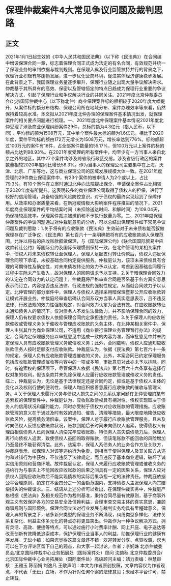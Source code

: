 # 保理仲裁案件4大常见争议问题及裁判思路
## 正文
2021年1月1日起生效的《中华人民共和国民法典》（以下称《民法典》）在合同编中增设保理合同一章，标志着保理合同正式成为法定的有名合同，有效规范并统一了保理业务的审判依据与裁判规则。在保理入典及行业监管扶持并行的背景之下，保理行业积极有序蓬勃发展，进一步优化营商环境，促进实体经济健康稳步发展。在此背景之下，我国保理业务量逐步攀升，保理行业随之出现大量争议解决需求。仲裁基于其所具有的高效、保密以及管辖恒定的特点日趋成为保理行业重要的争议解决方式，引起了保理行业和争议解决行业的共同关注。2021年度北京仲裁委员会/北京国际仲裁中心（以下称北仲）商业保理案件标的额相较于2020年度大幅提升，从案件标的额分布结构、保理公司所在地域分布、案件办理效率等来看，仍然保持着较高水准。本文拟从2021年度北仲办理的保理案件基本情况出发，就保理案件的相关要点问题进行梳理。一、2021年度北仲保理案件基本情况2021年度北仲受理了涉及商业保理纠纷案件29件，总标的额为4.3亿元（指人民币，以下同），平均标的额为1508万元，其中单个案件最大标的额为1.6亿元。相比于2020年度，案件平均标的额由172万元增长为1508万元，增长率达到776%。标的额超过100万元的案件有16件，占全部案件数量的55.17%，但100万元以上案件的标的额占比达到98.93%。在2021年度受理的所有案件中，均至少有一方当事人来自北京之外的地区，其中27个案件均涉及跨省级行政区交易。涉及省级行政区的案件数量相较2020年度同比增长58.3%。作为当事人的保理公司主要集中在上海、天津、北京、广东等地，这与商业保理公司的区域发展规模大体一致。在2021年度受理的29件商业保理案件中，有23个案件的被申请人为2个或以上，占比79.3%。有10个案件在立案时通过北仲向法院提出保全，申请保全案件占比相较于2020年度有所提升。这表明较多的商业保理公司取得了债权人的担保，进行了较好的信用管理，具备较强的风险防控意识，对于债权的最终实现起到了保障作用。从效率和办案质量来看，在新冠疫情极大影响案件程序推进的情况下，2021年度商业保理案件的平均结案时间（未扣除送达时间、和解时间）为109.04天，仍保持较高效率。保理案件裁决被撤销和不予执行数量为零。二、2021年度保理仲裁案件的争议问题通过对仲裁庭意见的分析，可以总结出保理案件如下常见争议问题及裁判思路：1.关于将有的应收账款《民法典》生效前对于未来债权能否叙做保理存在广泛争议，《民法典》第七百六十一条明确把将有的应收账款纳入保理范围，允许以将有的应收账款叙做保理，与《国际保理公约》《联合国国际贸易中应收款转让公约》等国际公约及国际保理惯例保持一致。在北仲管理的某相关案件中，债权人将未来债权转让至保理人，保理人足额支付转让价款后，债权人违反保理合同项下承诺，未按基础合同约定提供服务。仲裁庭认为，该项未来债权具有合理的可期待性及确定性，对未来债权转让的效力予以认定，考虑到因基础合同履行过程中实际未产生收入，故对保理人的回购请求予以支持。2.关于暗保理合同效力的认定在合同效力的认定问题上，仲裁庭将严格审查合同是否系基于各方真实意思表示而订立，内容是否违反法律、行政法规的强制性规定，从而就合同效力予以认定。北仲管理的部分案件中，保理人与债权人选择采用暗保理暨非公开应收账款转让模式开展业务。仲裁庭经审查后确认合同系双方当事人真实意思表示，且不违反法律、行政法规的效力性强制规定，对合同效力认定为合法有效。在应收账款转让未通知债务人的情况下，仅对债务人不发生法律效力，并不影响保理合同的效力，保理人仍有权要求债权人依据保理合同约定承担违约责任。3.关于保理人的应收账款催收或管理义务关于催收与管理应收账款的义务主体，在北仲某相关案件中，保理人主张其作为商业保理公司，不适用《商业银行保理业务管理暂行办法》的规定，合同约定保理服务应以审批意见中达成一致的内容为准，而审批意见中并未约定保理人具有应收账款管理义务或催收义务；此外，合同载明，债权人应通知应收账款债务人按时足额支付应收账款。仲裁庭认为，依据《民法典》第七百六十一条的规定，保理人负有应收账款管理或催收的义务。此外，本案合同已约定保理服务包括应收账款管理或催收等内容中的一项或多项，审批意见对此亦未予以排除。同时，有追索权的保理项下，尽管保理人依据《民法典》第七百六十六条享有选择行权对象的权利，但该条款并未免除保理人应履行应收账款管理或催收义务的责任。综上，仲裁庭认为，无论是基于法律规定还是合同约定，抑或是基于债权人主体的变化以及权利行使的便利性，保理人均应积极善意履行应收账款的催收与管理义务。4.关于保理人未履行义务与债权人损失之间的关系认定问题在北仲管理的某有追索权的保理案件中，仲裁庭认为，应收账款债权具有相对性，债权实现取决于债务人的信用状况和履约能力，同时亦受制于债权方对应收账款的管理措施。应收账款管理的意义在于通过及时有效的通知、催告、清理等措施，最大限度地降低应收账款风险，提高债务清偿率。该案中，保理人怠于履行应收账款管理服务，且未及时向债权人反馈应收账款状况，账款到期后长时间未向债权人追索，使得债权人有理由相信债务人已向保理人清偿完毕应收账款。待债务人丧失偿债能力后，保理人再行向债权人追索，致使债权人虽回购取得账款，但该笔账款不能回收的风险增加乃至最终不能获得清偿。此外，该案中，保理人系债务人的业务合作方及关联方，仲裁庭表示，如保理人对该等违约行为免责，则相当于使得保理人及其关联方从违约和过错行为中获益，不仅违反了法律规定，而且违反了基本商业逻辑，破坏了诚实信用原则和营商环境。故仲裁庭认定，保理人未履行应收账款管理或催收义务的违约行为与事实上不能回收应收账款的后果之间具有一定的因果关系，保理人应对债权人回购应收账款后不能实现债权的实际后果承担一定的法律责任。仲裁庭依据公平合理原则，酌定在本金四分之一的金额范围内，支持债权人主张保理人向其赔偿损失的仲裁请求。三、结语从上述分析可以看出，在保理仲裁实务中，仲裁庭严格根据《民法典》及相关规范作为裁判基准，秉持合同尽量有效原则，基于商事外观主义有效保护各方的交易安全及信赖利益，合理审查交易主体的真实意思，兼顾商事规则与国际惯例。保理合同立法对行业发展与裁判实务均具有里程碑意义，保理入典的背景之下，诸多新兴类型的保理业务不断涌现，纠纷类型多样化、法律关系复杂化、利益主体多元化的特点亦将更显突出。仲裁作为一种争议解决方式，拥有灵活、高效、便捷等特点，可以通过施行小时费率计酬、网上开庭、电子送达等改革创新有效降低追索成本，保护保理行业当事人的利益，助推保理行业的健康有序发展。无讼小编：如果您觉得这篇文章还不错，欢迎转发分享、点赞收藏，您也可以在下方评论区留下自己的观点，和大家一起讨论。作者：李娴姝 北京仲裁委员会/北京国际仲裁中心业务拓展处（国际案件处）顾问 沈韵秋 北京仲裁委员会/北京国际仲裁中心业务拓展处（国际案件处）高级顾问主编：靖力责编：林慧审核：王雅玉 陈丽娟 刘逸凡 王敬声明：本文为作者原创投稿，文章内容仅为作者观点，不代表「无讼」立场，不作为针对任何个案的法律意见；未经本平台许可，禁止转载。